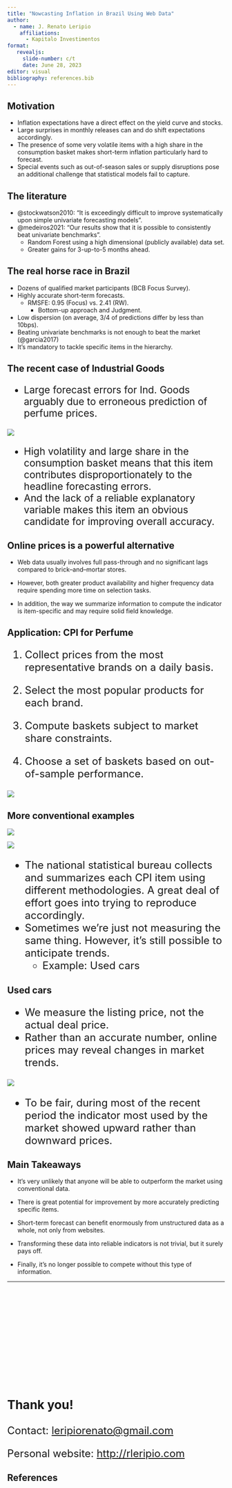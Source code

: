 ---
title: "Nowcasting Inflation in Brazil Using Web Data"
author:
  - name: J. Renato Leripio
    affiliations:
      - Kapitalo Investimentos
format: 
   revealjs:
     slide-number: c/t
     date: June 28, 2023
editor: visual
bibliography: references.bib
---

## Motivation

- Inflation expectations have a direct effect on the yield curve and stocks.
- Large surprises in monthly releases can and do shift expectations accordingly.
- The presence of some very volatile items with a high share in the consumption basket makes short-term inflation particularly hard to forecast.
- Special events such as out-of-season sales or supply disruptions pose an additional challenge that statistical models fail to capture.

## The literature

- @stockwatson2010: "It is exceedingly difficult to improve
systematically upon simple univariate forecasting models".
- @medeiros2021: "Our results show that it is possible to consistently beat univariate benchmarks". 
  - Random Forest using a high dimensional (publicly available) data set.
  - Greater gains for 3-up-to-5 months ahead. 

## The real horse race in Brazil

- Dozens of qualified market participants (BCB Focus Survey).
- Highly accurate short-term forecasts.
  - RMSFE: 0.95 (Focus) vs. 2.41 (RW).
    - Bottom-up approach and Judgment.
- Low dispersion (on average, 3/4 of predictions differ by less than 10bps).
- Beating univariate benchmarks is not enough to beat the market (@garcia2017)
- It's mandatory to tackle specific items in the hierarchy.

## The recent case of Industrial Goods

::: {style="font-size:17pt"}
- Large forecast errors for Ind. Goods arguably due to erroneous prediction of perfume prices.
:::

![](images/ind_goods.png){fig-align="center"}

::: {style="font-size:17pt"}
- High volatility and large share in the consumption basket means that this item contributes disproportionately to the headline forecasting errors.
- And the lack of a reliable explanatory variable makes this item an obvious candidate for improving overall accuracy.
:::

## Online prices is a powerful alternative

- Web data usually involves full pass-through and no significant lags compared to brick–and–mortar stores.

- However, both greater product availability and higher frequency data require spending more time on selection tasks.

- In addition, the way we summarize information to compute the indicator is item-specific and may require solid field knowledge.

## Application: CPI for Perfume

::: {style="font-size:18pt"}
1. Collect prices from the most representative brands on a daily basis.

2. Select the most popular products for each brand.

3. Compute baskets subject to market share constraints.

4. Choose a set of baskets based on out-of-sample performance.
:::

![](images/perfume.png){fig-align="center"}

## More conventional examples
::: {layout-ncol=2}
![](images/leite.png)

![](images/pc.png)
:::

::: {style="font-size:18pt"}
- The national statistical bureau collects and summarizes each CPI item using different methodologies. A great deal of effort goes into trying to reproduce accordingly.
- Sometimes we're just not measuring the same thing. However, it's still possible to anticipate trends.
  - Example: Used cars
:::

## Used cars

::: {style="font-size:18pt"}
- We measure the listing price, not the actual deal price.
- Rather than an accurate number, online prices may reveal changes in market trends. 
:::

![](images/auto_usado.png){fig-align="center"}

::: {style="font-size:18pt"}
- To be fair, during most of the recent period the indicator most used by the market showed upward rather than downward prices.
:::

## Main Takeaways

- It's very unlikely that anyone will be able to outperform the market using conventional data.

- There is great potential for improvement by more accurately predicting specific items.

- Short-term forecast can benefit enormously from unstructured data as a whole, not only from websites.  

- Transforming these data into reliable indicators is not trivial, but it surely pays off.

- Finally, it's no longer possible to compete without this type of information.

------------------------------------------------------------------------

::: {style="margin-top: 200pt; font-size: 2em;"}
**Thank you!**

::: {style="font-size:18pt"}
Contact: <leripiorenato@gmail.com>

Personal website: <http://rleripio.com>
:::

:::

## References
